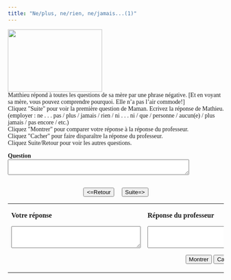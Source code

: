 ```yaml
---
title: "Ne/plus, ne/rien, ne/jamais...(1)"
---
```

<head>
  <style>
    body {
      font-family: Garamond, serif;
    }
  </style>
</head>

<img src="bentivar.jpg" width="220" height="146" /><br />Matthieu répond à toutes les questions de sa mère par une phrase négative. [Et en voyant sa mère, vous pouvez comprendre pourquoi. Elle n'a pas l'air commode!] <br />
Cliquez &quot;Suite&quot; pour voir la  premi&egrave;re question de Maman. Ecrivez la réponse de Mathieu. (employer : ne . . . pas / plus / jamais / rien / ni . . . ni / que / personne / aucun(e) / plus jamais / pas encore / etc.)<br>
Cliquez &quot;Montrer&quot; pour comparer votre r&eacute;ponse &agrave;  la r&eacute;ponse du professeur.<br>
Cliquez &quot;Cacher&quot; pour faire dispara&icirc;tre la r&eacute;ponse du professeur. <br />
Cliquez Suite/Retour pour voir les autres questions.<br>

  <form name="qbox" action="" method="post">
    <p>
      <b>Question</b><br />
      <textarea name="q" rows="2" wrap="virtual" cols="50"></textarea>
    </p>
    <center>
      <br>
      <button onClick="begin(-1)" type="button">&lt;=Retour</button>
      &nbsp; &nbsp;
      <button onClick="begin(1)" type="button">Suite=&gt;</button>
      <br />

    </center>
  </form>

  <table width="80%" border="0" align="center">
    <tbody>
      <tr>
        <td valign="top" width="236">
          <p>
            <b>Votre réponse</b>
          </p>
          <form name="Sinput" action="" method="post">
            <p>
              <textarea name="Content" rows="3" wrap="virtual" cols="35"></textarea>
            </p>
          </form>
        </td>
        <td valign="top" width="308">
          <p>
            <b>Réponse du professeur</b>
          </p>
          <form name="feedback" action="" method="post">
            <p>
              <textarea name="fb" rows="3" wrap="virtual" cols="35"></textarea>
            </p>
          </form>
          <form name="Check" action="" method="post">
            <center>
              <button onClick="checkAnswer()" type="button">Montrer</button>
              <button onClick="hideAnswer()" type="button">Cacher</button>
            </center>
          </form>
        </td>
      </tr>
    </tbody>
  </table>

<SCRIPT language=Javascript><!--//
//  This code is based on a script by Marmoe Soemarmo.  
//  Dan Beeby modified it and wrote the creation interface, JavaScripts, and Perl Scripts.
//  http://lang.swarthmore.edu/mellon -- dbeeby@haverford.edu.
//  Content by Alison Murray Levine, University of Virginia, alevine@virginia.edu.
//  You may borrow and modify these scripts, but please give credit where credit is due.
	var Question= new Array();
	var Answer= new Array();
//---------------------DATA--------------------

Question[1]="Maman: Est-ce que tu aimes les oranges et les pommes?";Question[2]="Maman: Est-ce que tu veux manger quelque chose?";Question[3]="Maman: On a sonné à la porte. As-tu vu quelqu'un?";Question[4]="Maman: Franchement, tu es toujours malpoli!";Question[5]="Maman: As-tu déjà terminé tes devoirs?";

Answer[1]="Matthieu: Je n'aime ni les oranges ni les pommes.";Answer[2]="Matthieu: Je ne veux rien manger.";Answer[3]="Matthieu: Je n'ai vu personne.";Answer[4]="Matthieu: Non, je ne suis jamais malpoli!";Answer[5]="Matthieu: Non, je ne les ai pas encore terminés.";

//-------------------END DATA-------------


  var NextQ = 0;
  var QN = 0;

  function begin(QN) {
    NextQ = NextQ + QN;
    if (Question[NextQ] == null) {
      alert("Il n’y a plus de questions. Cliquez sur suite/retour pour revoir les questions.");
    }
    document.feedback.fb.value = "";
    document.Sinput.Content.value = "";
    document.qbox.q.value = Question[NextQ];
  }

  function checkAnswer() {
    if (document.Sinput.Content.value === "") {
      document.feedback.fb.value = "Essayez de répondre à la question avant de voir la réponse du professeur.";
    } else {
      document.feedback.fb.value = Answer[NextQ];
    }
  }

  function hideAnswer() {
    document.feedback.fb.value = "";
  }
  //-->
</script>
